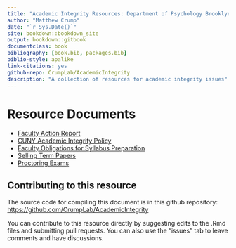 ```yaml
--- 
title: "Academic Integrity Resources: Department of Psychology Brooklyn College"
author: "Matthew Crump"
date: "`r Sys.Date()`"
site: bookdown::bookdown_site
output: bookdown::gitbook
documentclass: book
bibliography: [book.bib, packages.bib]
biblio-style: apalike
link-citations: yes
github-repo: CrumpLab/AcademicIntegrity
description: "A collection of resources for academic integrity issues"
---
```


# Resource Documents {-}

- [Faculty Action Report](Resources\Faculty Action Report.pdf)
- [CUNY Academic Integrity Policy](Resources\Academic_Integrity_Policy.pdf)
- [Faculty Obligations for Syllabus Preparation](Resources\F16_FacultyObligations_andSyllabus.pdf)
- [Selling Term Papers](Resources\110901_TermPapers_Sale.pdf)
- [Proctoring Exams](Resources\ProctoringBrochure.pdf)

## Contributing to this resource

The source code for compiling this document is in this github repository: [https://github.com/CrumpLab/AcademicIntegrity](https://github.com/CrumpLab/AcademicIntegrity)

You can contribute to this resource directly by suggesting edits to the .Rmd files and submitting pull requests. You can also use the "issues" tab to leave comments and have discussions.




